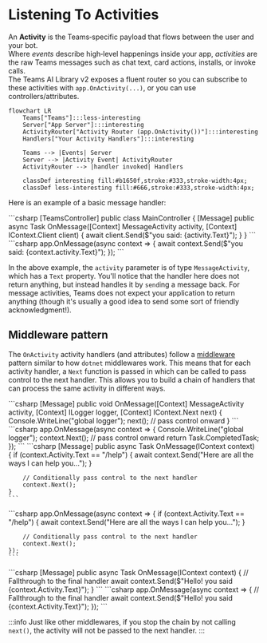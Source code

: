 
# Listening To Activities

An **Activity** is the Teams‑specific payload that flows between the user and your bot.  
Where _events_ describe high‑level happenings inside your app, _activities_ are the raw Teams messages such as chat text, card actions, installs, or invoke calls.  
The Teams AI Library v2 exposes a fluent router so you can subscribe to these activities with `app.OnActivity(...)`, or you can use controllers/attributes.

```mermaid
flowchart LR
    Teams["Teams"]:::less-interesting
    Server["App Server"]:::interesting
    ActivityRouter["Activity Router (app.OnActivity())"]:::interesting
    Handlers["Your Activity Handlers"]:::interesting

    Teams --> |Events| Server
    Server --> |Activity Event| ActivityRouter
    ActivityRouter --> |handler invoked| Handlers

    classDef interesting fill:#b1650f,stroke:#333,stroke-width:4px;
    classDef less-interesting fill:#666,stroke:#333,stroke-width:4px;
```

Here is an example of a basic message handler:

<Tabs>
  <TabItem label="Controller" value="controller" default>
    ```csharp 
    [TeamsController]
    public class MainController
    {
        [Message]
        public async Task OnMessage([Context] MessageActivity activity, [Context] IContext.Client client)
        {
            await client.Send($"you said: {activity.Text}");
        }
    }
    ```
  </TabItem>
  <TabItem label="Minimal" value="minimal">
    ```csharp 
    app.OnMessage(async context =>
    {
        await context.Send($"you said: {context.activity.Text}");
    });
    ```
  </TabItem>
</Tabs>

In the above example, the `activity` parameter is of type `MessageActivity`, which has a `Text` property. You'll notice that the handler here does not return anything, but instead handles it by `send`ing a message back. For message activities, Teams does not expect your application to return anything (though it's usually a good idea to send some sort of friendly acknowledgment!).

## Middleware pattern

The `OnActivity` activity handlers (and attributes) follow a [middleware](https://www.patterns.dev/vanilla/mediator-pattern/) pattern similar to how `dotnet` middlewares work. This means that for each activity handler, a `Next` function is passed in which can be called to pass control to the next handler. This allows you to build a chain of handlers that can process the same activity in different ways.

<Tabs>
  <TabItem label="Controller" value="controller" default>
    ```csharp 
    [Message]
    public void OnMessage([Context] MessageActivity activity, [Context] ILogger logger, [Context] IContext.Next next)
    {
        Console.WriteLine("global logger");
        next(); // pass control onward
    }
    ```
  </TabItem>
  <TabItem label="Minimal" value="minimal">
    ```csharp 
    app.OnMessage(async context =>
    {
        Console.WriteLine("global logger");
        context.Next(); // pass control onward
        return Task.CompletedTask;
    });
    ```
  </TabItem>
</Tabs>

<Tabs>
  <TabItem label="Controller" value="controller" default>
    ```csharp 
    [Message]
    public async Task OnMessage(IContext<MessageActivity> context)
    {
        if (context.Activity.Text == "/help")
        {
            await context.Send("Here are all the ways I can help you...");
        }

        // Conditionally pass control to the next handler
        context.Next();
    }
    ```
  </TabItem>
  <TabItem label="Minimal" value="minimal">
    ```csharp 
    app.OnMessage(async context =>
    {
        if (context.Activity.Text == "/help")
        {
            await context.Send("Here are all the ways I can help you...");
        }

        // Conditionally pass control to the next handler
        context.Next();
    });
    ```
  </TabItem>
</Tabs>

<Tabs>
  <TabItem label="Controller" value="controller" default>
    ```csharp 
    [Message]
    public async Task OnMessage(IContext<MessageActivity> context)
    {
        // Fallthrough to the final handler
        await context.Send($"Hello! you said {context.Activity.Text}");
    }
    ```
  </TabItem>
  <TabItem label="Minimal" value="minimal">
    ```csharp 
    app.OnMessage(async context =>
    {
        // Fallthrough to the final handler
        await context.Send($"Hello! you said {context.Activity.Text}");
    });
    ```
  </TabItem>
</Tabs>

:::info
Just like other middlewares, if you stop the chain by not calling `next()`, the activity will not be passed to the next handler.
:::
